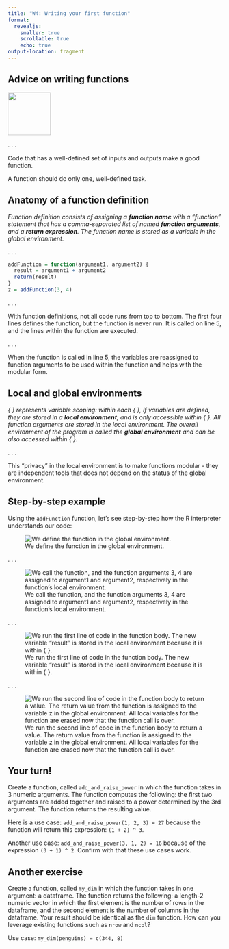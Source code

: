 ```yaml
---
title: "W4: Writing your first function"
format: 
  revealjs:
    smaller: true
    scrollable: true
    echo: true
output-location: fragment
---
```


## Advice on writing functions

![](https://cs.wellesley.edu/~cs110/lectures/L16/images/function.png){width="100"}

. . .

Code that has a well-defined set of inputs and outputs make a good function.

A function should do only one, well-defined task.

## Anatomy of a function definition

*Function definition consists of assigning a **function name** with a "function" statement that has a comma-separated list of named **function arguments**, and a **return expression**. The function name is stored as a variable in the global environment.*

. . .

```r
addFunction = function(argument1, argument2) {
  result = argument1 + argument2 
  return(result)
}
z = addFunction(3, 4)
```

. . .

With function definitions, not all code runs from top to bottom. The first four lines defines the function, but the function is never run. It is called on line 5, and the lines within the function are executed.

. . .

When the function is called in line 5, the variables are reassigned to function arguments to be used within the function and helps with the modular form.

## Local and global environments

*{ } represents variable scoping: within each { }, if variables are defined, they are stored in a **local environment**, and is only accessible within { }. All function arguments are stored in the local environment. The overall environment of the program is called the **global environment** and can be also accessed within { }.*

. . .

This "privacy" in the local environment is to make functions modular - they are independent tools that does not depend on the status of the global environment.

## Step-by-step example

Using the `addFunction` function, let's see step-by-step how the R interpreter understands our code:

![We define the function in the global environment.](../images/func1.png)

. . .

![We call the function, and the function arguments 3, 4 are assigned to argument1 and argument2, respectively in the function's local environment.](../images/func2.png)

. . .

![We run the first line of code in the function body. The new variable "result" is stored in the local environment because it is within { }.](../images/func3.png)

. . .

![We run the second line of code in the function body to return a value. The return value from the function is assigned to the variable z in the global environment. All local variables for the function are erased now that the function call is over.](../images/func4.png)

## Your turn!

Create a function, called `add_and_raise_power` in which the function takes in 3 numeric arguments. The function computes the following: the first two arguments are added together and raised to a power determined by the 3rd argument. The function returns the resulting value.

Here is a use case: `add_and_raise_power(1, 2, 3) = 27` because the function will return this expression: `(1 + 2) ^ 3`.

Another use case: `add_and_raise_power(3, 1, 2) = 16` because of the expression `(3 + 1) ^ 2`. Confirm with that these use cases work.

## Another exercise

Create a function, called `my_dim` in which the function takes in one argument: a dataframe. The function returns the following: a length-2 numeric vector in which the first element is the number of rows in the dataframe, and the second element is the number of columns in the dataframe. Your result should be identical as the `dim` function. How can you leverage existing functions such as `nrow` and `ncol`?

Use case: `my_dim(penguins) = c(344, 8)`
